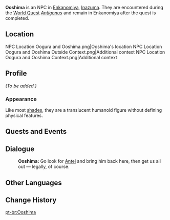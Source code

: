 {{Meta
<!-- Remove this template after adding the missing info -->
|missing_NPC_profile  = yes
}}
{{Character Infobox
|type             = Open-World NPC
|type2            = Deceased Characters
|image            = NPC Ooshima.png
|title            = Suspect
|region           = Inazuma
|location         = Inazuma
|affiliation      = Enkanomiya
|affiliation2     = Shades of Tokoyo
}}
'''Ooshima''' is an NPC in [[Enkanomiya]], [[Inazuma]]. They are encountered during the [[World Quest]] ''[[Antigonus]]'' and remain in Enkanomiya after the quest is completed.

==Location==
<gallery>
NPC Location Oogura and Ooshima.png|Ooshima's location
NPC Location Oogura and Ooshima Outside Context.png|Additional context
NPC Location Oogura and Ooshima Context.png|Additional context
</gallery>

==Profile==
<!-- detailed story/lore information goes here -->
''(To be added.)''

===Appearance===
Like most [[Shades of Tokoyo|shades]], they are a translucent humanoid figure without defining physical features.

==Quests and Events==
{{Quests and Events}}

==Dialogue==
{{Dialogue Start}}
:'''Ooshima:''' Go look for [[Antei]] and bring him back here, then get us all out &mdash; legally, of course.
{{Dialogue End}}

==Other Languages==
{{Other Languages
|default_hidden = 1
|en      = Ooshima
|zhs     = 大岛
|zhs_rm  = Dàdǎo
|zht     = 大島
|zht_rm  = Dàdǎo
|ja      = 大島
|ja_rm   = Ooshima
|ko      = 오오시마
|es      = Ooshima
|fr      = Ooshima
|ru      = Осима
|th      = Ooshima
|vi      = Ooshima
|de      = Ooshima
|id      = Ooshima
|pt      = Ooshima
|tr      = Ooshima
|it      = Ooshima
}}

==Change History==
{{Change History|2.4}}

[[pt-br:Ooshima]]
